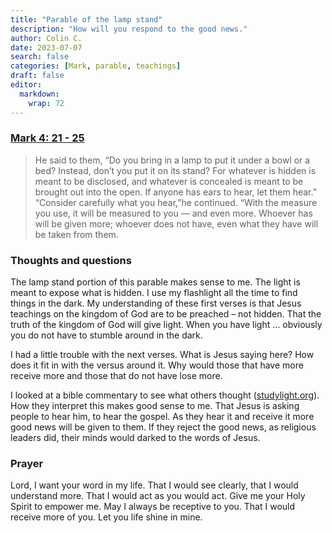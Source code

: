```yaml
---
title: "Parable of the lamp stand"
description: "How will you respond to the good news."
author: Colin C.
date: 2023-07-07
search: false
categories: [Mark, parable, teachings]
draft: false
editor: 
  markdown: 
    wrap: 72
---
```


### [Mark 4: 21 - 25](https://www.bible.com/bible/111/MRK.4.NIV)

> He said to them, “Do you bring in a lamp to put it under a bowl or a bed? Instead, don’t you put it on its stand? For whatever is hidden is meant to be disclosed, and whatever is concealed is meant to be brought out into the open. If anyone has ears to hear, let them hear.”\
> “Consider carefully what you hear,”he continued. “With the measure you use, it will be measured to you — and even more. Whoever has will be given more; whoever does not have, even what they have will be taken from them.


### Thoughts and questions

The lamp stand portion of this parable makes sense to me.  The light is meant to expose what is hidden. I use my flashlight all the time to find things in the dark.  My understanding of these first verses is that Jesus teachings on the kingdom of God are to be preached -- not hidden.  That the truth of the kingdom of God will give light.  When you have light ... obviously you do not have to stumble around in the dark. 

I had a little trouble with the next verses.  What is Jesus saying here?  How does it fit in with the versus around it. Why would those that have more receive more and those that do not have lose more.  

I looked at a bible commentary to see what others thought ([studylight.org](https://www.studylight.org/commentaries/eng/pet/mark-4.html)).  How they interpret this makes good sense to me.  That Jesus is asking people to hear him, to hear the gospel.  As they hear it and receive it more good news will be given to them.  If they reject the good news, as religious leaders did, their minds would darked to the words of Jesus.   



### Prayer

Lord, I want your word in my life.  That I would see clearly, that I would understand more.  That I would act as you would act.  Give me your Holy Spirit to empower me.  May I always be receptive to you.  That I would receive more of you.  Let you life shine in mine. 